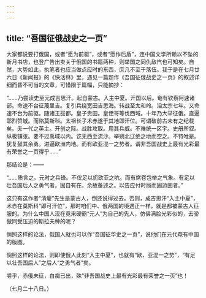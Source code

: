 ```yaml
---
---
---
```

title: “吾国征俄战史之一页”
---



大家都说要打俄国，或者“愿为前驱”，或者“愿作后盾”，连中国文学所赖以不坠的新月书店，也登广告出卖关于俄国的书籍两种，则举国之同仇敌忾也可知矣。自然，大势如此，执笔者也应当做点应时的东西，庶几不至于落伍。我于是在七月廿六日《新闻报》的《快活林》里，遇见一篇题作《吾国征俄战史之一页》的叙述详细而昏不可当的文章，可惜限于篇幅，只能摘抄：

“……乃尝读史至元成吉思汗。起自蒙古。入主中夏。开国以后。奄有钦察阿速诸部。命速不台征蔑里吉。复引兵绕宽田吉思海。转战至太和岭。洎太宗七年。又命速不台为前驱。随诸王拔都。皇子贵田。皇侄哥等伐西域。十年乃大举征俄。直逼耶烈赞城。而陷莫斯科。太祖长子术赤遂于其地即汗位。可谓破前古未有之纪载矣。夫一代之英主。开创之际。战胜攻取。用其兵威。不难统一区宇。史册所叙。纵极铺张。要不过禹域以内。讫无西至流沙。举朔北辽绝之地而空之。不特唯是。犹复鼓其余勇。进逼欧洲内地。而有欧亚混一之势者。谓非吾国战史上最有光彩最有荣誉之一页得乎……”

那结论是：——

“……质言之。元时之兵锋。不仅足以扼欧亚之吭。而有席卷包举之气象。有足以壮吾国后人之勇气者。固自有在。余故备述之。以告应付时局而固边圉者。”

这只有这作者“清癯”先生是蒙古人，倒还说得过去。否则，成吉思汗“入主中夏”，术赤在莫斯科“即可汗位”，那时咱们中、俄两国的境遇正一样，就是都被蒙古人征服的。为什么中国人现在竟来硬霸“元人”为自己的先人，仿佛满脸光彩似的，去骄傲同受压迫的斯拉夫种的呢？

倘照这样的论法，俄国人就也可以作“吾国征华史之一页”，说他们在元代奄有中国的版图。

倘照这样的论法，则即使俄人此刻“入主中夏”，也就有“欧、亚混一之势”，“有足以壮吾国后人”之后人“之勇气者”矣。

嗟乎，赤俄未征，白痴已出，殊“非吾国战史上最有光彩最有荣誉之一页”也！

（七月二十八日。）